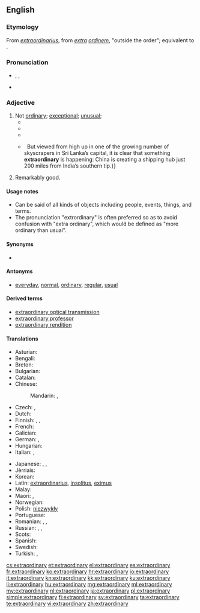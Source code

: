 ==English==

===Etymology===
From {{etyl|la|en}} ''[[extraordinarius]]'', from ''[[extra]] [[ordinem]]'', "outside the order"; equivalent to {{prefix|extra|ordinary|lang=en}}.

===Pronunciation===
* {{IPA|/ɪksˈtrɔː(r)dɪˌnərɪ/}}, {{IPAchar|/ɪksˈtrɔː(r)dɪnˌrɪ/}}, {{IPAchar|/ˌɛkstrəˈɔː(r)dɪˌnərɪ/, /ˌɛkstrəˈɔː(r)dɪnˌrɪ/}}
* {{audio|en-us-extraordinary.ogg|Audio (US)}}

===Adjective===
{{en-adj}}

# Not [[ordinary]]; [[exceptional]]; [[unusual]];
#* {{quote-book|passage=Everybody knew I was an '''extraordinary''' person. When I was born my beard was three feet long.|title=[[S:As Far as Thought Can Reach: A.D. 31,920/§ ii|Back to Methuselah]]|author=G. B. Shaw|year=1921}}
#* {{quote-book|passage=The Houses may meet in '''extraordinary''' sessions at the request of the Government, of the Permanent Deputation or of the overall majority of members of either of the two Houses. '''Extraordinary''' sessions must be convened with a specific agenda and shall be adjourned once this has been dealt with.|title=[[S:Spanish Constitution of 1978/Part III|Spanish Constitution of 1978]]|year=1978}}
#* {{quote-news|year=2011|date=October 23|author=Tom Fordyce|work=BBC Sport
|title=[http://news.bbc.co.uk/sport2/hi/rugby_union/15405316.stm 2011 Rugby World Cup final: New Zealand 8-7 France]
|passage=Tony Woodcock's early try and a penalty from fourth-choice fly-half Stephen Donald were enough to see the All Blacks home in an '''extraordinary''' match that defied all pre-match predictions.}}
#*{{quote-magazine|date=2013-06-08|volume=407|issue=8839|page=52|magazine={{w|The Economist}}
|title=[http://www.economist.com/news/international/21579039-chinas-growing-empire-ports-abroad-mainly-about-trade-not-aggression-new-masters The new masters and commanders]
|passage=From the ground, Colombo’s port does not look like much.{{...}}&nbsp; But viewed from high up in one of the growing number of skyscrapers in Sri Lanka’s capital, it is clear that something '''extraordinary''' is happening: China is creating a shipping hub just 200 miles from India’s southern tip.}}
# Remarkably good.
#: {{usex|an '''exceptional''' poet}}

====Usage notes====
* Can be said of all kinds of objects including people, events, things, and terms.
* The pronunciation "extrordinary" is often preferred so as to avoid confusion with "extra ordinary", which would be defined as "more ordinary than usual".

====Synonyms====
* {{l/en|forby}}

====Antonyms====
* [[everyday]], [[normal]], [[ordinary]], [[regular]], [[usual]]

====Derived terms====
* [[extraordinary optical transmission]]
* [[extraordinary professor]]
* [[extraordinary rendition]]

====Translations====
{{trans-top|not ordinary}}
* Asturian: {{t-|ast|estraordinariu}}
* Bengali: {{t+|bn|অলৌকিক|tr=ôloukik|sc=Beng}}
* Breton: {{t|br|dreistordinal}}
* Bulgarian: {{t+|bg|необикновен|sc=Cyrl}}
* Catalan: {{t-|ca|extraordinari}}
* Chinese:
*: Mandarin: {{t|cmn|非凡|tr=fēifán|sc=Hani}}, {{t|cmn|了不起|tr=liǎobuqǐ|sc=Hani}}
* Czech: {{t|cs|neobyčejný}}, {{t|cs|mimořádný}} {{qualifier|of session}}
* Dutch: {{t+|nl|buitengewoon}}
* Finnish: {{t+|fi|erikoinen}}, {{t+|fi|kummallinen}}, {{t+|fi|epätavallinen}}
* French: {{t+|fr|extraordinaire}}
* Galician: {{t-|gl|extraordinario}}
* German: {{t+|de|außerordentlich}}, {{t+|de|außergewöhnlich}}
* Hungarian: {{t+|hu|rendkívüli}}
* Italian: {{t+|it|straordinario|m}}, {{t-|it|straordinaria|f}}
{{trans-mid}}
* Japanese: {{t-|ja|並外れる|alt=並外れた|tr=namihazureta|sc=Jpan}}, {{t-|ja|傑出する|alt=傑出した|tr=kesshutsu-shita|sc=Jpan}}, {{t+|ja|非凡|alt=非凡な|tr=ひぼんな, hibon-na|sc=Jpan}}
* Jèrriais: {{tø|roa-jer|extraordinnaithe}}
* Korean: {{t-|ko|특별한|tr=teukbyeorhan|sc=Kore}}
* Latin: [[extraordinarius]], [[insolitus]], [[eximus]]
* Malay: {{t-|ms|luar biasa}}
* Maori: {{t|mi|autaia}}, {{t|mi|whakaharahara}}
* Norwegian: {{t-|no|ekstraordinær}}
* Polish: [[niezwykły]] {{m}} <!-- non-lemma: [[niezwykła]] {{f}}, [[niezwykłe]] {{n}} -->
* Portuguese: {{t+|pt|extraordinário}}
* Romanian: {{t-|ro|extraordinar}}, {{t-|ro|ieșit din comun|m|n}}, {{t-|ro|neobișnuit|m|n}}
* Russian: {{t+|ru|необычный|tr=neobýčnyj|sc=Cyrl}}, {{t+|ru|необычайный|tr=neobyčájnyj|sc=Cyrl}}, {{t+|ru|экстраординарный|tr=ekstraordinárnyj|sc=Cyrl}}
* Scots: {{t|sco|byordinar}}
* Spanish: {{t+|es|extraordinario}}
* Swedish: {{t+|sv|extraordinär}}
* Turkish: {{t+|tr|fevkalade}}, {{t+|tr|olağanüstü}}
{{trans-bottom}}

[[cs:extraordinary]]
[[et:extraordinary]]
[[el:extraordinary]]
[[es:extraordinary]]
[[fr:extraordinary]]
[[ko:extraordinary]]
[[hr:extraordinary]]
[[io:extraordinary]]
[[it:extraordinary]]
[[kn:extraordinary]]
[[kk:extraordinary]]
[[ku:extraordinary]]
[[li:extraordinary]]
[[hu:extraordinary]]
[[mg:extraordinary]]
[[ml:extraordinary]]
[[my:extraordinary]]
[[nl:extraordinary]]
[[ja:extraordinary]]
[[pl:extraordinary]]
[[simple:extraordinary]]
[[fi:extraordinary]]
[[sv:extraordinary]]
[[ta:extraordinary]]
[[te:extraordinary]]
[[vi:extraordinary]]
[[zh:extraordinary]]